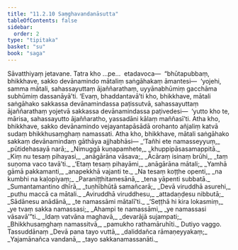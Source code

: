 ```yaml
---
title: "11.2.10 Saṃghavandanāsutta"
tableOfContents: false
sidebar:
  order: 2
type: "tipitaka"
basket: "su"
book: "saga"
---
```



<DynamicBreadcrumb />

<Division number="266" book="saga" bookNo="12" page="237">

<Paragraph number="1671" book="saga">
Sāvatthiyaṃ jetavane. Tatra kho …pe…  etadavoca—  “bhūtapubbaṃ, bhikkhave, sakko devānamindo mātaliṃ saṅgāhakaṃ āmantesi—  ‘yojehi, samma mātali, sahassayuttaṃ ājaññarathaṃ, uyyānabhūmiṃ gacchāma subhūmiṃ dassanāyā’ti. ‘Evaṃ, bhaddantavā’ti kho, bhikkhave, mātali saṅgāhako sakkassa devānamindassa paṭissutvā, sahassayuttaṃ ājaññarathaṃ yojetvā sakkassa devānamindassa paṭivedesi—  ‘yutto kho te, mārisa, sahassayutto ājaññaratho, yassadāni kālaṃ maññasī’ti. Atha kho, bhikkhave, sakko devānamindo vejayantapāsādā orohanto añjaliṃ katvā sudaṃ bhikkhusaṃghaṃ namassati. Atha kho, bhikkhave, mātali saṅgāhako sakkaṃ devānamindaṃ gāthāya ajjhabhāsi—
</Paragraph>

<Paragraph number="1672" type="verses" book="saga">
_‘Tañhi ete namasseyyuṃ,_  
_pūtidehasayā narā;_  
_Nimuggā kuṇapamhete,_  
_khuppipāsasamappitā._  

</Paragraph>

<Paragraph number="1673" type="verses" book="saga">
_Kiṃ nu tesaṃ pihayasi,_  
_anāgārāna vāsava;_  
_Ācāraṃ isinaṃ brūhi,_  
_taṃ suṇoma vaco tavā’ti._  

</Paragraph>

<Paragraph number="1674" type="verses" book="saga">
_‘Etaṃ tesaṃ pihayāmi,_  
_anāgārāna mātali;_  
_Yamhā gāmā pakkamanti,_  
_anapekkhā vajanti te._  

</Paragraph>

<Paragraph number="1675" type="verses" book="saga">
_Na tesaṃ koṭṭhe openti,_  
_na kumbhi na kaḷopiyaṃ;_  
_Paraniṭṭhitamesānā,_  
_tena yāpenti subbatā._  

</Paragraph>

<Paragraph number="1676" type="verses" book="saga">
_Sumantamantino dhīrā,_  
_tuṇhībhūtā samañcarā;_  
_Devā viruddhā asurehi,_  
_puthu maccā ca mātali._  

</Paragraph>

<Paragraph number="1677" type="verses" book="saga">
_Aviruddhā viruddhesu,_  
_attadaṇḍesu nibbutā;_  
_Sādānesu anādānā,_  
_te namassāmi mātalī’ti._  

</Paragraph>

<Paragraph number="1678" type="verses" book="saga">
_‘Seṭṭhā hi kira lokasmiṃ,_  
_ye tvaṃ sakka namassasi;_  
_Ahampi te namassāmi,_  
_ye namassasi vāsavā’”ti._  

</Paragraph>

<Paragraph number="1679" type="verses" book="saga">
_Idaṃ vatvāna maghavā,_  
_devarājā sujampati;_  
_Bhikkhusaṃghaṃ namassitvā,_  
_pamukho rathamāruhīti._  


</Paragraph>
</Division>

<Paragraph number="1680" type="center" book="saga">
Dutiyo vaggo.



</Paragraph>

<Paragraph number="1681" type="center" book="saga">
Tassuddānaṃ


</Paragraph>

<Paragraph number="1682" type="verses" book="saga">
_Devā pana tayo vuttā,_  
_daliddañca rāmaṇeyyakaṃ;_  
_Yajamānañca vandanā,_  
_tayo sakkanamassanāti._
</Paragraph>